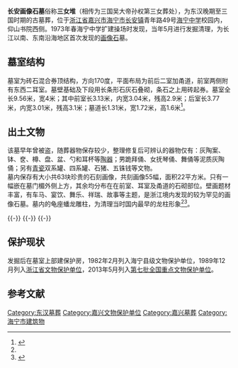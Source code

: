 {{文物保护单位
| 级别 = 全国
| 图片 = 
| 名称 = 长安画像石墓
| 子项 = 
| 编号 = 7-0573-2-057
| 分类 = 古墓葬
| 时代 = 汉至三国
| 所在 = [[浙江省|浙江省]][[海宁市|海宁市]]
| 登录 = 2013年3月
| Cat = 浙江全国重点文物保护单位
}}

'''长安画像石墓'''俗称'''三女堆'''（相传为三国吴大帝孙权第三女葬处），为东汉晚期至三国时期的古墓葬，位于[[浙江省|浙江省]][[嘉兴市|嘉兴市]][[海宁市|海宁市]][[长安镇|长安镇]]青年路49号[[海宁中学|海宁中学]]校园内，仰山书院西侧。1973年春海宁中学扩建操场时发现，当年5月进行发掘清理，为长江以南、东南沿海地区首次发现的[[画像石|画像石]]墓。

==墓室结构==
墓室为砖石混合券顶结构，方向170度，平面布局为前后二室加甬道，前室两侧附有东西二耳室。墓壁基础及下段用长条形石灰石叠砌，条石之上用砖起券。墓室全长9.56米，宽4米；其中前室长3.13米，内宽3.04米，残高2.9米；后室长3.77米，内宽3.01米，残高3.1米；墓道长1.31米，宽1.72米，高1.6米<ref name="海宁">{{cite web|url=http://www.zjhnwb.com/GMZ/ShowContent_234.htm|language=|title=长安画像石墓|publisher=海宁文化遗产保护网|date=|accessdate=|archive-date=2014-09-03|archive-url=https://web.archive.org/web/20140903160947/http://www.zjhnwb.com/GMZ/ShowContent_234.htm|dead-url=yes}}</ref>。

==出土文物==
该墓早年曾被盗，随葬器物保存较少，整理修复后可辨认的器物仅有：灰陶案、钵、奁、樽、盘、盆、勺和耳杯等[[陶器|陶器]]；男跪拜俑、女抚琴俑、舞俑等泥质灰陶俑；另有[[青瓷|青瓷]]双系罐、四系罐、石猪、五铢钱等文物。
<Br>墓内保存有大小共63块珍贵的石刻画像，共刻画像55幅，面积22平方米。只有一幅嵌在墓门楣外侧上方，其余均分布在在前室、耳室及甬道的石砌部位。壁画题材丰富，有车马、宴饮、舞乐、祥瑞、故事等主题，是浙江境内发现的较为罕见的画像石墓。墓内的龟座蟠龙雕柱，为清理当时国内最早的龙柱形象<ref name="海宁"/><ref>{{cite web |url=http://www.zjww.gov.cn/unit/2006-02-23/53507706.shtml |language= |title=长安镇画像石墓 |publisher=浙江省文物局 |date= |accessdate= |archive-url=https://web.archive.org/web/20140903082842/http://www.zjww.gov.cn/unit/2006-02-23/53507706.shtml |archive-date=2014-09-03 |dead-url=yes }}</ref>。

{{multiple image
| align  = left
| image1 = Tomb Brick Unearthed from the Tomb with Stone Relief in Chang'an Town 01 2014-08.JPG
| width1 = 240
| caption1 = 
| image2 = Tomb Brick Unearthed from the Tomb with Stone Relief in Chang'an Town 02 2014-08.JPG
| width2 = 240
| caption2 = 线刻墓砖，1973年5月长安东汉画像石墓出土，[[海宁博物馆|海宁博物馆]]藏，下同。
| image3 = Rubbing of Tomb Brick Unearthed from the Tomb with Stone Relief in Chang'an Town 01 2014-08.JPG
| width3 = 240
| caption3 = 
| image4 = Rubbing of Tomb Brick Unearthed from the Tomb with Stone Relief in Chang'an Town 02 2014-08.JPG
| width4 = 240
| caption4 = 画像石拓片
}}
{{-}}
{{multiple image
| align  = left
| image1 = Pottery Unearthed from the Tomb with Stone Relief in Chang'an Town 07 2014-08.JPG
| width1 = 240
| caption1 = 
| image2 = Pottery Unearthed from the Tomb with Stone Relief in Chang'an Town 08 2014-08.JPG
| width2 = 240
| caption2 = 彩绘陶男跪拜俑
| image3 = Pottery Unearthed from the Tomb with Stone Relief in Chang'an Town 05 2014-08.JPG
| width3 = 240
| caption3 = 
| image4 = Pottery Unearthed from the Tomb with Stone Relief in Chang'an Town 06 2014-08.JPG
| width4 = 240
| caption4 = 彩绘陶女抚琴俑（复制品）
}}
{{-}}
{{multiple image
| align  = left
| image1 = Pottery Unearthed from the Tomb with Stone Relief in Chang'an Town 01 2014-08.JPG
| width1 = 240
| caption1 = 彩绘陶勺
| image2 = Pottery Unearthed from the Tomb with Stone Relief in Chang'an Town 02 2014-08.JPG
| width2 = 240
| caption2 = 彩绘陶耳杯
| image3 = Pottery Unearthed from the Tomb with Stone Relief in Chang'an Town 03 2014-08.JPG
| width3 = 240
| caption3 = 彩绘陶奁
| image4 = Pottery Unearthed from the Tomb with Stone Relief in Chang'an Town 04 2014-08.JPG
| width4 = 240
| caption4 = 彩绘陶樽
}}
{{-}}

==保护现状==
发掘后在墓室上部建保护房，1982年2月列入海宁县级文物保护单位，1989年12月列入[[浙江省文物保护单位|浙江省文物保护单位]]，2013年5月列入[[第七批全国重点文物保护单位|第七批全国重点文物保护单位]]。

==参考文献==
{{reflist|2}}
{{DEFAULTSORT:C}}
{{浙江全国重点文物保护单位}}
[[Category:东汉墓葬|Category:东汉墓葬]]
[[Category:嘉兴文物保护单位|Category:嘉兴文物保护单位]]
[[Category:嘉兴墓葬|Category:嘉兴墓葬]]
[[Category:海宁市建筑物|Category:海宁市建筑物]]